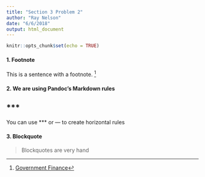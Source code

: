 ```yaml
---
title: "Section 3 Problem 2"
author: "Ray Nelson"
date: "6/6/2018"
output: html_document
---
```


```r
knitr::opts_chunk$set(echo = TRUE)
```

#### 1. Footnote  

This is a sentence with a footnote. [^footnote]  

[^footnote]: [Government Finance](http://govfinance.byu.edu)  

#### 2. We are using Pandoc's Markdown rules  

***  
---  

You can use *** or --- to create horizontal rules  


#### 3. Blockquote  

>Blockquotes are very hand